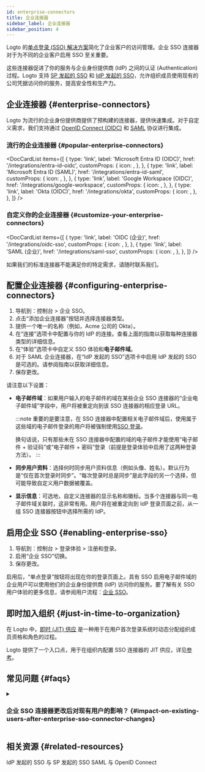 ```yaml
---
id: enterprise-connectors
title: 企业连接器
sidebar_label: 企业连接器
sidebar_position: 4
---
```



Logto 的[单点登录 (SSO) 解决方案](/end-user-flows/enterprise-sso)简化了企业客户的访问管理。企业 SSO 连接器对于为不同的企业客户启用 SSO 至关重要。

这些连接器促进了你的服务与企业身份提供商 (IdP) 之间的认证 (Authentication) 过程。Logto 支持 [SP 发起的 SSO](/end-user-flows/enterprise-sso/sp-initiated-sso) 和 [IdP 发起的 SSO](/end-user-flows/enterprise-sso/idp-initiated-sso)，允许组织成员使用现有的公司凭据访问你的服务，提高安全性和生产力。

## 企业连接器 \{#enterprise-connectors}

Logto 为流行的企业身份提供商提供了预构建的连接器，提供快速集成。对于自定义需求，我们支持通过 [OpenID Connect (OIDC)](https://auth.wiki/openid-connect) 和 [SAML](https://auth.wiki/saml) 协议进行集成。

### 流行的企业连接器 \{#popular-enterprise-connectors}

<DocCardList
  items={[
    {
      type: 'link',
      label: 'Microsoft Entra ID (OIDC)',
      href: '/integrations/entra-id-oidc',
      customProps: {
        icon: <MicrosoftEntraId />,
      },
    },
    {
      type: 'link',
      label: 'Microsoft Entra ID (SAML)',
      href: '/integrations/entra-id-saml',
      customProps: {
        icon: <MicrosoftEntraId />,
      },
    },
    {
      type: 'link',
      label: 'Google Workspace (OIDC)',
      href: '/integrations/google-workspace',
      customProps: {
        icon: <GoogleWorkspace />,
      },
    },
    {
      type: 'link',
      label: 'Okta (OIDC)',
      href: '/integrations/okta',
      customProps: {
        icon: <Okta />,
      },
    },
  ]}
/>

### 自定义你的企业连接器 \{#customize-your-enterprise-connectors}

<DocCardList
  items={[
    {
      type: 'link',
      label: 'OIDC (企业)',
      href: '/integrations/oidc-sso',
      customProps: {
        icon: <Oidc />,
      },
    },
    {
      type: 'link',
      label: 'SAML (企业)',
      href: '/integrations/saml-sso',
      customProps: {
        icon: <Saml />,
      },
    },
  ]}
/>

如果我们的标准连接器不能满足你的特定需求，请随时联系我们。

## 配置企业连接器 \{#configuring-enterprise-connectors}

1. 导航到：<CloudLink to="/enterprise-sso">控制台 > 企业 SSO</CloudLink>。
2. 点击“添加企业连接器”按钮并选择连接器类型。
3. 提供一个唯一的名称（例如，Acme 公司的 Okta）。
4. 在“连接”选项卡中配置与你的 IdP 的连接。查看上面的指南以获取每种连接器类型的详细信息。
5. 在“体验”选项卡中自定义 SSO 体验和**电子邮件域**。
6. 对于 SAML 企业连接器，在“IdP 发起的 SSO”选项卡中启用 IdP 发起的 SSO 是可选的。请参阅指南以获取详细信息。
7. 保存更改。

请注意以下设置：

- **电子邮件域**：如果用户输入的电子邮件的域在某些企业 SSO 连接器的“企业电子邮件域”字段中，用户将被重定向到该 SSO 连接器的相应登录 URL。

  :::note
  重要的是要注意，在 SSO 连接器中配置相关电子邮件域后，使用属于这些域的电子邮件登录的用户将被强制使用[SSO 登录](/end-user-flows/enterprise-sso)。

  换句话说，只有那些未在 SSO 连接器中配置的域的电子邮件才能使用“电子邮件 + 验证码”或“电子邮件 + 密码”登录（前提是登录体验中启用了这两种登录方法）。
  :::

- **同步用户资料**：选择何时同步用户资料信息（例如头像、姓名）。默认行为是“仅在首次登录时同步”。“每次登录时总是同步”是此字段的另一个选择，但可能导致自定义用户数据被覆盖。
- **显示信息**：可选地，自定义连接器的显示名称和徽标。当多个连接器与同一电子邮件域关联时，这非常有用。用户将在被重定向到 IdP 登录页面之前，从一组 SSO 连接器按钮中选择所需的 IdP。

## 启用企业 SSO \{#enabling-enterprise-sso}

1. 导航到：<CloudLink to="/sign-in-experience/sign-up-and-sign-in">控制台 > 登录体验 > 注册和登录</CloudLink>。
2. 启用“企业 SSO”切换。
3. 保存更改。

启用后，“单点登录”按钮将出现在你的登录页面上。具有 SSO 启用电子邮件域的企业用户可以使用他们的企业身份提供商 (IdP) 访问你的服务。要了解有关 SSO 用户体验的更多信息，请参阅用户流程：[企业 SSO](/end-user-flows/enterprise-sso)。

## 即时加入组织 \{#just-in-time-to-organization}

在 Logto 中，[即时 (JIT) 供应](https://auth.wiki/jit-provisioning) 是一种用于在用户首次登录系统时动态分配组织成员资格和角色的过程。

Logto 提供了一个入口点，用于在组织内配置 SSO 连接器的 JIT 供应，详见[参考](/organizations/just-in-time-provisioning)。

## 常见问题 \{#faqs}

<details>
<summary>

### 企业 SSO 连接器更改后对现有用户的影响？ \{#impact-on-existing-users-after-enterprise-sso-connector-changes}

</summary>

- 添加 SSO：如果电子邮件匹配，SSO 身份将链接到现有账户。
- 移除 SSO：移除与账户关联的 SSO 身份，但保留用户账户，并提示用户设置替代验证方法。

</details>

## 相关资源 \{#related-resources}

<Url href="https://blog.logto.io/idp-vs-sp-initiated-sso">IdP 发起的 SSO 与 SP 发起的 SSO</Url>
<Url href="https://blog.logto.io/differences-between-saml-and-oidc">SAML 与 OpenID Connect</Url>
